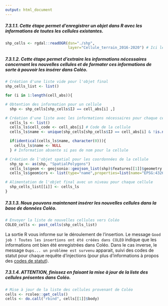 ```yaml
---
output: html_document
---
```


##### **7.3.1.1.** Cette étape permet d'enregistrer un objet dans R avec les informations de toutes les cellules existantes.

```r
shp_cells <- rgdal::readOGR(dsn="./shp",
                            layer="Cellule_terrain_2016-2020") # Ici le fichier shapefile est placé dans un dossier shp et on appelle tous les fichiers nommés "Cellule_terrain_2016_2020"
```

##### **7.3.1.2.** Cette étape permet d'extraire les informations nécessaires concernant les nouvelles cellules et de formater ces informations de sorte à pouvoir les insérer dans Coléo.

```r
# Création d'une liste vide pour l'objet final
shp_cells_list <- list()

for (i in 1:length(cell_abs)){

# Obtention des information pour un cellule
  shp <- shp_cells[shp_cells$IJ == cell_abs[i] ,]

# Création d'une liste avec les informations nécessaires pour chaque cellule
  cells_ls <- list()
  cells_ls$cell_code <- cell_abs[i] # Code de la cellule
  cells_ls$name <- unique(shp_cells[shp_cells$IJ == cell_abs[i] & !is.na(shp_cells$Nom),]@data$Nom) # Nom de la cellule

  if(identical(cells_ls$name, character(0))){
    cells_ls$name <- NULL
  } # Information absente si pas de nom pour la cellule

# Création de l'objet spatial pour les coordonnées de la cellule
  shp_sp <- as(shp, "SpatialPolygons")
  cells_ls$geom <- geojsonio::geojson_list(shp)$features[[1]]$geometry # Caractéristiques de l'objet spatial
  cells_ls$geom$crs <- list(type="name",properties=list(name="EPSG:4326")) # Information sur le systême de coordonnées de référence (CRS)

# Alimentation de l'objet final avec un niveau pour chaque cellule
  shp_cells_list[[i]] <- cells_ls
}
```

##### **7.3.1.3.** Nous pouvons maintenant insérer les nouvelles cellules dans la base de données Coléo.

```r
# Envoyer la liste de nouvelles cellules vers Coléo
COLEO_cells <- post_cells(shp_cells_list)
```

La sortie R vous informe sur le déroulement de l'insertion. Le message `Good job ! Toutes les insertions ont été créées dans COLEO` indique que les informations ont bien été enregistrées dans Coléo. Dans le cas inverse, le message `Oups... un problème est survenu` apparait, suivi des codes de statut pour chaque requête d'injections (pour plus d'informations à propos des [codes de statut](https://http.cat/)).

##### **7.3.1.4.** ATTENTION, finissez en faisant la mise à jour de la liste des cellules présentes dans Coléo.

```r
# Mise à jour de la liste des cellules provenant de Coléo
cells <- rcoleo::get_cells()
cells <- do.call("rbind", cells[[1]]$body)
```
